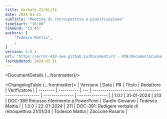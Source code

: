 ```yaml
---
title: Verbale 21/01/24
date: 2024-01-21
subTitle: "Meeting di retrospettiva e pianificazione"
timeStart: "15:00"
timeEnd: "15:45"
authors: [
	"Todesco Mattia",
	,
]
version: 1.0.1
url: "https://error-418-swe.github.io/Documenti/2 - RTB/Documentazione interna/Verbali/24-01-21_v1.0.1.pdf"
lastUpdated: 2024-01-31
---
```



<DocumentDetails {...frontmatter}/>

<ChangelogTable {...frontmatter}>
| Versione | Data       | PR  | Titolo                                              | Redattore       | Verificatore    |
| -------- | ---------- | --- | --------------------------------------------------- | --------------- | --------------- |
| 1.0.1    | 31-01-2024 | 213 | DOC-389 Rimosso riferimento a PowerPoint            | Gardin Giovanni | Todesco Mattia  |
| 1.0.0    | 22-01-2024 | 211 | DOC-381: Redigere verbale di retrospettiva 21/01/24 | Todesco Mattia  | Zaccone Rosario |
</ChangelogTable>

